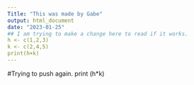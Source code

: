 ```yaml
---
Title: "This was made by Gabe"
output: html_document
date: "2023-01-25"
## I am trying to make a change here to read if it works.
h <- c(1,2,3)
k <- c(2,4,5)
print(h+k)
---
```

#Trying to push again.
print (h*k)